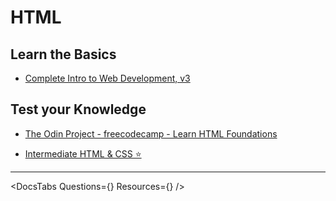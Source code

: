 
# HTML

<div class="beginner">

## Learn the Basics


- [Complete Intro to Web Development, v3](https://frontendmasters.com/courses/web-development-v3/)



## Test your Knowledge

- [The Odin Project - freecodecamp - Learn HTML Foundations](https://www.freecodecamp.org/learn/the-odin-project/)

</div>

<div className="intermediate">

- [Intermediate HTML & CSS ⭐️](https://frontendmasters.com/courses/intermediate-html-css/)



</div>

---

<DocsTabs Questions={<Questions />} Resources={<Resources />} />

